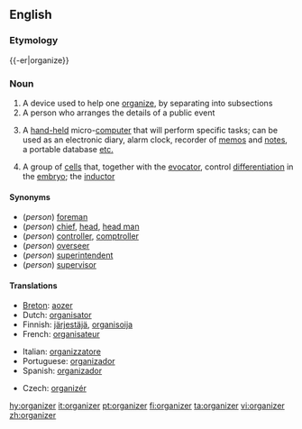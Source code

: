 ==English==
{{wikipedia}}

===Etymology===
{{-er|organize}}

===Noun===
{{en-noun}}

# A device used to help one [[organize]], by separating into subsections
# A person who arranges the details of a public event
# {{computing}} A [[hand-held]] micro-[[computer]] that will perform specific tasks; can be used as an electronic diary, alarm clock, recorder of [[memo]]s and [[note]]s, a portable database [[etc.]]
# {{medicine}} A group of [[cell]]s that, together with the [[evocator]], control [[differentiation]] in the [[embryo]]; the [[inductor]]

====Synonyms====
* (''person'') [[foreman]]
* (''person'') [[chief]], [[head]], [[head man]]
* (''person'') [[controller]], [[comptroller]]
* (''person'') [[overseer]]
* (''person'') [[superintendent]]
* (''person'') [[supervisor]]

====Translations====
{{trans-top|person arranging public events}}
* [[Breton]]: [[aozer]]
* Dutch: [[organisator]] {{m}}
* Finnish: [[järjestäjä]], [[organisoija]]
* French: [[organisateur]] {{m}}
{{trans-mid}}
* Italian: [[organizzatore]] {{m}}
* Portuguese: [[organizador]] {{m}}
* Spanish: [[organizador]] {{m}}
{{trans-bottom}}

{{trans-top|hand-held micro-computer}}
* Czech: [[organizér]] {{m}}
{{trans-mid}}
{{trans-bottom}}

[[hy:organizer]]
[[it:organizer]]
[[pt:organizer]]
[[fi:organizer]]
[[ta:organizer]]
[[vi:organizer]]
[[zh:organizer]]
